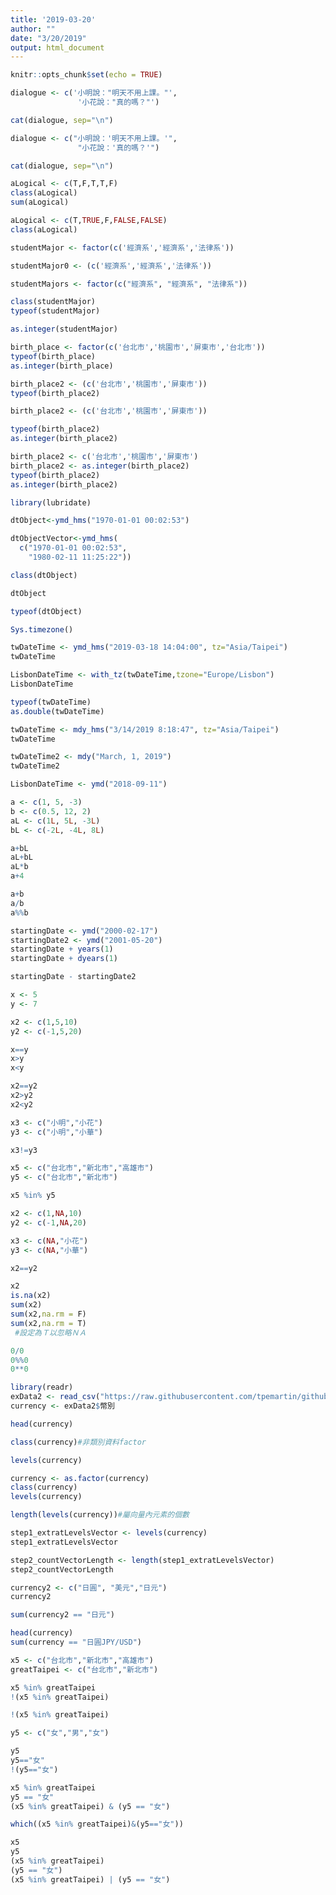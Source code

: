 ```yaml
---
title: '2019-03-20'
author: ""
date: "3/20/2019"
output: html_document
---
```


```r
knitr::opts_chunk$set(echo = TRUE)
```

```r
dialogue <- c('小明說："明天不用上課。"',
               '小花說："真的嗎？"')

cat(dialogue, sep="\n")
```

```r
dialogue <- c("小明說：'明天不用上課。'",
               "小花說：'真的嗎？'")

cat(dialogue, sep="\n")
```

```r
aLogical <- c(T,F,T,T,F)
class(aLogical)
sum(aLogical)
```

```r
aLogical <- c(T,TRUE,F,FALSE,FALSE)
class(aLogical)
```

```r
studentMajor <- factor(c('經濟系','經濟系','法律系'))
```
```r
studentMajor0 <- (c('經濟系','經濟系','法律系'))
```

```r
studentMajors <- factor(c("經濟系", "經濟系", "法律系"))
```

```r
class(studentMajor)
typeof(studentMajor)
```
```r
as.integer(studentMajor)
```

```r
birth_place <- factor(c('台北市','桃園市','屏東市','台北市'))
typeof(birth_place)
as.integer(birth_place)
```

```r
birth_place2 <- (c('台北市','桃園市','屏東市'))
typeof(birth_place2)
```

```r
birth_place2 <- (c('台北市','桃園市','屏東市'))

typeof(birth_place2)
as.integer(birth_place2)
```

```r
birth_place2 <- c('台北市','桃園市','屏東市')
birth_place2 <- as.integer(birth_place2)
typeof(birth_place2)
as.integer(birth_place2)
```
```r
library(lubridate)
```

```r
dtObject<-ymd_hms("1970-01-01 00:02:53") 
```
```r
dtObjectVector<-ymd_hms(
  c("1970-01-01 00:02:53",
    "1980-02-11 11:25:22"))
```

```r
class(dtObject)
```

```r
dtObject
```
```r
typeof(dtObject)
```
```r
Sys.timezone()
```
```r
twDateTime <- ymd_hms("2019-03-18 14:04:00", tz="Asia/Taipei")
twDateTime
```

```r
LisbonDateTime <- with_tz(twDateTime,tzone="Europe/Lisbon")
LisbonDateTime
```

```r
typeof(twDateTime)
as.double(twDateTime)
```
```r
twDateTime <- mdy_hms("3/14/2019 8:18:47", tz="Asia/Taipei")
twDateTime
```
```r
twDateTime2 <- mdy("March, 1, 2019")
twDateTime2
```
```r
LisbonDateTime <- ymd("2018-09-11")
```

```r
a <- c(1, 5, -3)
b <- c(0.5, 12, 2)
aL <- c(1L, 5L, -3L)
bL <- c(-2L, -4L, 8L)

a+bL
aL+bL
aL*b
a+4
```
```r
a+b
a/b
a%%b
```
```r
startingDate <- ymd("2000-02-17")
startingDate2 <- ymd("2001-05-20")
startingDate + years(1)
startingDate + dyears(1)
```
```r
startingDate - startingDate2
```
```r
x <- 5
y <- 7

x2 <- c(1,5,10)
y2 <- c(-1,5,20)

x==y
x>y
x<y

x2==y2
x2>y2
x2<y2
```
```r
x3 <- c("小明","小花")
y3 <- c("小明","小華")

x3!=y3
```
```r
x5 <- c("台北市","新北市","高雄市")
y5 <- c("台北市","新北市")

x5 %in% y5
```
```r
x2 <- c(1,NA,10)
y2 <- c(-1,NA,20)

x3 <- c(NA,"小花")
y3 <- c(NA,"小華")

x2==y2
```
```r
x2
is.na(x2)
sum(x2)
sum(x2,na.rm = F)
sum(x2,na.rm = T)
 #設定為Ｔ以忽略ＮＡ
```
```r
0/0
0%%0
0**0
```
```r
library(readr)
exData2 <- read_csv("https://raw.githubusercontent.com/tpemartin/github-data/master/exData2.csv")
currency <- exData2$幣別
```
```r
head(currency)
```
```r
class(currency)#非類別資料factor
```


```r
levels(currency)
```
```r
currency <- as.factor(currency)
class(currency)
levels(currency)
```
```r
length(levels(currency))#屬向量內元素的個數
```
```r
step1_extratLevelsVector <- levels(currency)
step1_extratLevelsVector
```
```r
step2_countVectorLength <- length(step1_extratLevelsVector)
step2_countVectorLength
```
```r
currency2 <- c("日圓", "美元","日元")
currency2
```
```r
sum(currency2 == "日元")
```
```r
head(currency)
sum(currency == "日圓JPY/USD")
```
```r
x5 <- c("台北市","新北市","高雄市")
greatTaipei <- c("台北市","新北市")

x5 %in% greatTaipei
!(x5 %in% greatTaipei)
```
```r
!(x5 %in% greatTaipei)
```
```r
y5 <- c("女","男","女")

y5
y5=="女"
!(y5=="女")
```
```r
x5 %in% greatTaipei
y5 == "女"
(x5 %in% greatTaipei) & (y5 == "女")
```
```r
which((x5 %in% greatTaipei)&(y5=="女"))
```
```r
x5
y5
(x5 %in% greatTaipei)
(y5 == "女")
(x5 %in% greatTaipei) | (y5 == "女")
```

